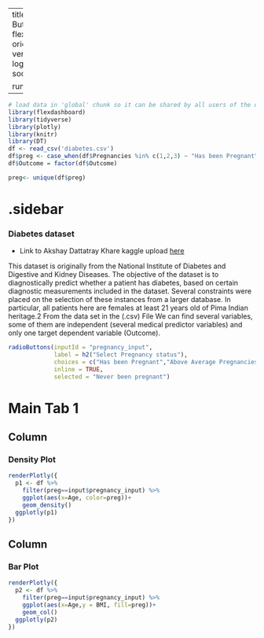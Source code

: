 
---
title: "Diabetes data - Radio Button"
output: 
  flexdashboard::flex_dashboard:
    orientation: columns
    vertical_layout: fill
    logo: logo.png
    source_code: embed
    social: menu

runtime: shiny
---

```r
# load data in 'global' chunk so it can be shared by all users of the dashboard
library(flexdashboard)
library(tidyverse)
library(plotly)
library(knitr)
library(DT)
df <- read_csv('diabetes.csv')
df$preg <- case_when(df$Pregnancies %in% c(1,2,3) ~ "Has been Pregnant",df$Pregnancies >= 4 ~"Above Average Pregnancies",df$Pregnancies == 0 ~"Never been pregnant")
df$Outcome = factor(df$Outcome)

preg<- unique(df$preg)
```

{.sidebar}
=======================================================================
### Diabetes dataset
- Link to Akshay Dattatray Khare kaggle upload [here](https://www.kaggle.com/datasets/akshaydattatraykhare/diabetes-dataset)


This dataset is originally from the National Institute of Diabetes and Digestive and Kidney
Diseases. The objective of the dataset is to diagnostically predict whether a patient has diabetes,
based on certain diagnostic measurements included in the dataset. Several constraints were placed
on the selection of these instances from a larger database. In particular, all patients here are females
at least 21 years old of Pima Indian heritage.2
From the data set in the (.csv) File We can find several variables, some of them are independent
(several medical predictor variables) and only one target dependent variable (Outcome). 

```r
radioButtons(inputId = "pregnancy_input", 
             label = h2("Select Pregnancy status"),
             choices = c("Has been Pregnant","Above Average Pregnancies","Never been pregnant"),
             inline = TRUE,
             selected = "Never been pregnant")
```

Main Tab 1
=======================================================================

Column {data-width=500}
-----------------------------------------------------------------------

### Density Plot

```r
renderPlotly({
  p1 <- df %>% 
    filter(preg==input$pregnancy_input) %>% 
    ggplot(aes(x=Age, color=preg))+
    geom_density()
  ggplotly(p1)
})
```

Column {data-width=500}
-----------------------------------------------------------------------

### Bar Plot

```r
renderPlotly({
  p2 <- df %>% 
    filter(preg==input$pregnancy_input) %>% 
    ggplot(aes(x=Age,y = BMI, fill=preg))+
    geom_col()
  ggplotly(p2)
})
```
